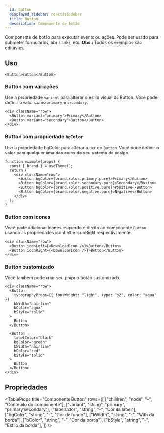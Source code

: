 ```yaml
---
  id: button
  displayed_sidebar: reactJsSidebar
  title: Button
  description: Componente de botão
---
```



Componente de botão para executar evento ou ações. Pode ser usado para submeter formulários, abrir links, etc.
**Obs.:** Todos os exemplos são editávies.

<Tabs groupId='button-component'>
<TabItem value='Uso' label='Uso'>

## Uso

```tsx live
<Button>Button</Button>
```

### Button com variações

Use a propriedade `variant` para alterar o estilo visual do Button. Você pode definir o valor como `primary` e `secondary`.

```tsx live
<div className="row">
  <Button variant="primary">Primary</Button>
  <Button variant="secondary">Button</Button>
</div>
```

### Button com propriedade `bgColor`

Use a propriedade bgColor para alterar a cor do `Button`. Você pode definir o valor para qualquer uma das cores do seu sistema de design.

```tsx live
function example(props) {
  const { brand } = useTheme();
  return (
    <div className="row">
      <Button bgColor={brand.color.primary.pure}>Primary</Button>
      <Button bgColor={brand.color.secondary.pure}>Secondary</Button>
      <Button bgColor={brand.color.positive.pure}>Positive</Button>
      <Button bgColor={brand.color.negative.pure}>Negative</Button>
    </div>
  );
}
```

### Button com icones

Você pode adicionar ícones esquerdo e direito ao componente `Button` usando as propriedades iconLeft e iconRight respectivamente.

```tsx live
<div className="row">
  <Button iconLeft={<DownloadIcon />}>Button</Button>
  <Button iconRight={<DownloadIcon />}>Button</Button>
</div>
```

### Button customizado

Você também pode criar seu próprio botão customizado.

```tsx live
<div className="row">
  <Button
    typographyProps={{ fontWeight: "light", type: "p2", color: "aqua" }}
    bWidth="hairline"
    bColor="aqua"
    bStyle="solid"
  >
    Button
  </Button>

  <Button
    labelColor="black"
    bgColor="green"
    bWidth="hairline"
    bColor="red"
    bStyle="solid"
  >
    Button
  </Button>
</div>
```

</TabItem>

<TabItem value='Propriedades' label='Propriedades'>

## Propriedades

<TableProps
  title="Componente Button"
  rows={[
    ["children", "node", "-", "Conteúdo do componente"],
    ["variant", "string", "primary", "primary/secondary"],
    ["labelColor", "string", "-", "Cor da label"],
    ["bgColor", "string", "-", "Cor de fundo"],
    ["bWidth", "string", "-", "With da borda"],
    ["bColor", "string", "-", "Cor da borda"],
    ["bStyle", "string", "-", "Estilo da borda"],
  ]}
/>

</TabItem>
</Tabs>
